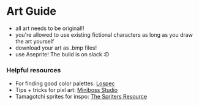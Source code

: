 # Art Guide

- all art needs to be original!! 
- you're allowed to use existing fictional characters as long as you draw the art yourself
- download your art as .bmp files!
- use Aseprite! The build is on slack :D


### Helpful resources

- For finding good color palettes: [Lospec](https://lospec.com/palette-list)
- Tips + tricks for pixl art: [Miniboss Studio](https://blog.studiominiboss.com/pixelart)
- Tamagotchi sprites for inspo: [The Spriters Resource](https://www.spriters-resource.com/lcd_handhelds/tamagotchismart/)
